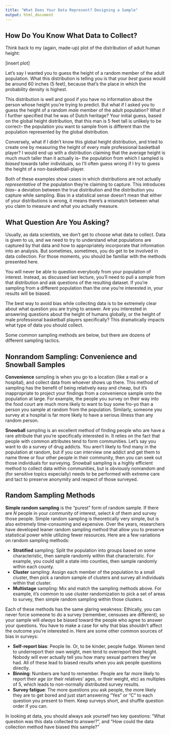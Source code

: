 ```yaml
---
title: "What Does Your Data Represent? Designing a Sample"
output: html_document
---
```


## How Do You Know What Data to Collect?
Think back to my (again, made-up) plot of the distribution of adult human height:

[insert plot]

Let's say I wanted you to guess the height of a random member of the adult population. What this distribution is telling you is that your *best guess* would be around 60 inches (5 feet), because that's the place in which the probability density is highest. 

This distribution is well and good if you have no information about the person whose height you're trying to predict. But what if I asked you to guess the height of a random *male* member of the adult population? What if I further specified that he was of Dutch heritage? Your initial guess, based on the global height distribution, that this man is 5 feet tall is unlikely to be correct-- the population you want to sample from is different than the population represented by the global distribution.  

Conversely, what if I didn't know this global height distribution, and tried to create one by measuring the height of every male professional basketball player? I would end up with a distribution claiming that the average height is much much taller than it actually is-- the population from which I sampled is *biased* towards taller individuals, so I'll often guess wrong if I try to guess the height of a non-basketball-player.

Both of these examples show cases in which distributions are not actually *representative* of the population they're claiming to capture. This introduces *bias*-- a deviation between the true distribution and the distribution you capture while sampling. Bias in a statistical sense doesn't mean that either of your distributions is wrong, it means there's a mismatch between what you claim to measure and what you actually measure.

## What Question Are You Asking?

Usually, as data scientists, we don't get to choose what data to collect. Data is given to us, and we need to try to understand what populations are captured by that data and how to appropriately incorporate that information into an analysis. But sometimes, sometimes, you do get to be involved in data collection. For those moments, you should be familiar with the methods presented here.

You will never be able to question everybody from your population of interest. Instead, as discussed last lecture, you'll need to pull a *sample* from that distribution and ask questions of the resulting dataset. If you're sampling from a different population than the one you're interested in, your results will be biased.

The best way to avoid bias while collecting data is to be extremely clear about what question you are trying to answer. Are you interested in answering questions about the height of humans globally, or the height of male professional basketball players specifically? This dramatically impacts what type of data you should collect. 

Some common sampling methods are below, but there are dozens of different sampling tactics. 

## Nonrandom Sampling: Convenience and Snowball Samples

**Convenience** sampling is when you go to a location (like a mall or a hospital), and collect data from whoever shows up there. This method of sampling has the benefit of being relatively easy and cheap, but it's inappropriate to project your findings from a convenience sample onto the population at large. For example, the people you survey on their way into the food court are much more likely to want to buy some fro-yo than a person you sample at random from the population. Similarly, someone you survey at a hospital is far more likely to have a serious illness than any random person.

**Snowball** sampling is an excellent method of finding people who are have a rare attribute that you're specifically interested in. It relies on the fact that people with common attributes tend to form communities. Let's say you want to do a survey of drug addicts. You aren't likely to find many in the population at random, but if you can interview one addict and get them to name three or four other people in their community, then you can seek out those individuals for surveying. Snowball sampling is a highly efficient method to collect data within communities, but is obviously nonrandom and (for sensitive topics especially) needs to be performed with extreme care and tact to preserve anonymity and respect of those surveyed.  

## Random Sampling Methods

**Simple random sampling** is the "purest" form of random sample. If there are $N$ people in your community of interest, select $k$ of them and survey those people. Simple random sampling is theoretically very simple, but is also extremely time-consuming and expensive. Over the years, researchers have developed leaner random sampling method that allow you to preserve statistical power while utilizing fewer resources. Here are a few variations on random sampling methods:

* **Stratified** sampling: Split the population into groups based on some characteristic, then sample randomly within that characteristic. For example, you could split a state into counties, then sample randomly within each county. 
* **Cluster** sampling: Assign each member of the population to a small cluster, then pick a random sample of clusters and survey all individuals within that cluster. 
* **Multistage** sampling: Mix and match the sampling methods above. For example, it's common to use cluster randomization to pick a set of areas to survey, then simple random sampling within those clusters.

Each of these methods has the same glaring weakness: Ethically, you can never force someone to do a survey (remember, censuses are different), so your sample will *always* be biased toward the people who agree to answer your questions. You have to make a case for why that bias shouldn't affect the outcome you're interested in. Here are some other common sources of bias in surveys:

* **Self-report bias**: People lie. Or, to be kinder, people fudge. Women tend to underreport their own weight, men tend to overreport their height. Nobody will ever actually tell you how many sexual partners they've had. All of these lead to biased results when you ask people questions directly.
* **Binning**: Numbers are hard to remember. People are far more likely to report their age (or their relatives' ages, or their weight, etc) as multiples of 5, which leads to non-normally distributed survey results. 
* **Survey fatigue**: The more questions you ask people, the more likely they are to get bored and just start answering "Yes" or "C" to each question you present to them. Keep surveys short, and shuffle question order if you can. 


In looking at data, you should always ask yourself two key questions: "What question was this data collected to answer?", and "How could the data collection method have biased this sample?"


